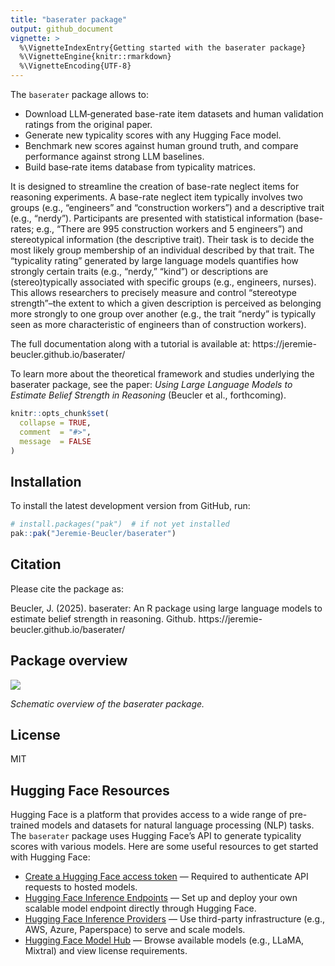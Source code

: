```yaml
---
title: "baserater package"
output: github_document
vignette: >
  %\VignetteIndexEntry{Getting started with the baserater package}
  %\VignetteEngine{knitr::rmarkdown}
  %\VignetteEncoding{UTF-8}
---
```


The `baserater` package allows to:  

- Download LLM‑generated base-rate item datasets and human validation ratings from the original paper.  
- Generate new typicality scores with any Hugging Face model.  
- Benchmark new scores against human ground truth, and compare performance against strong LLM baselines.  
- Build base‑rate items database from typicality matrices.

It is designed to streamline the creation of base-rate neglect items for reasoning experiments. A base-rate neglect item typically involves two groups (e.g., "engineers" and "construction workers") and a descriptive trait (e.g., "nerdy"). Participants are presented with statistical information (base-rates; e.g., "There are 995 construction workers and 5 engineers") and stereotypical information (the descriptive trait). Their task is to decide the most likely group membership of an individual described by that trait. The "typicality rating" generated by large language models quantifies how strongly certain traits (e.g., "nerdy," "kind") or descriptions are (stereo)typically associated with specific groups (e.g., engineers, nurses). This allows researchers to precisely measure and control "stereotype strength"–the extent to which a given description is perceived as belonging more strongly to one group over another (e.g., the trait "nerdy" is typically seen as more characteristic of engineers than of construction workers).

The full documentation along with a tutorial is available at: https://jeremie-beucler.github.io/baserater/

To learn more about the theoretical framework and studies underlying the baserater package, see the paper: *Using Large Language Models to Estimate Belief Strength in Reasoning* (Beucler et al., forthcoming).

```r
knitr::opts_chunk$set(
  collapse = TRUE,
  comment  = "#>",
  message  = FALSE
)
```

## Installation

To install the latest development version from GitHub, run:

```r
# install.packages("pak")  # if not yet installed
pak::pak("Jeremie-Beucler/baserater")
```

## Citation

Please cite the package as:

Beucler, J. (2025). baserater: An R package using large language models to estimate belief strength in reasoning. Github. https://jeremie-beucler.github.io/baserater/


## Package overview


![](./man/figures/baserater_illustration.png)

*Schematic overview of the baserater package.*

## License

MIT

## Hugging Face Resources

Hugging Face is a platform that provides access to a wide range of pre-trained models and datasets for natural language processing (NLP) tasks. The `baserater` package uses Hugging Face's API to generate typicality scores with various models. Here are some useful resources to get started with Hugging Face:

- [Create a Hugging Face access token](https://huggingface.co/settings/tokens) — Required to authenticate API requests to hosted models.  
- [Hugging Face Inference Endpoints](https://huggingface.co/docs/inference-endpoints) — Set up and deploy your own scalable model endpoint directly through Hugging Face.  
- [Hugging Face Inference Providers](https://huggingface.co/docs/inference-providers) — Use third-party infrastructure (e.g., AWS, Azure, Paperspace) to serve and scale models.  
- [Hugging Face Model Hub](https://huggingface.co/models) — Browse available models (e.g., LLaMA, Mixtral) and view license requirements.  
